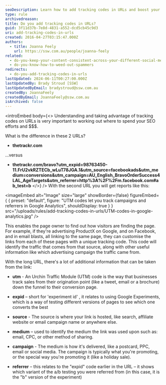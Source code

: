 ```yaml
---
seoDescription: Learn how to add tracking codes in URLs and boost your online marketing efforts with UTM codes!
type: rule
archivedreason:
title: Do you add tracking codes in URLs?
guid: 3f11d37b-7e8d-4831-a552-dcd5cb45c9d3
uri: add-tracking-codes-in-urls
created: 2016-04-27T03:15:47.000Z
authors:
  - title: Joanna Feely
    url: https://ssw.com.au/people/joanna-feely
related:
  - do-you-keep-your-content-consistent-across-your-different-social-media-platforms
  - do-you-know-how-to-weed-out-spammers
redirects:
  - do-you-add-tracking-codes-in-urls
lastUpdated: 2024-06-11T00:27:00.000Z
lastUpdatedBy: Brady Stroud [SSW]
lastUpdatedByEmail: bradystroud@ssw.com.au
createdBy: JoannaFeely
createdByEmail: JoannaFeely@ssw.com.au
isArchived: false
---
```


<introEmbed
  body={<>
Understanding and taking advantage of tracking codes on URLs is very important to working out where to spend your SEO efforts and $$$.

What is the difference in these 2 URLs?

* **thetrackr&#46;com**

...versus

* **thetrackr&#46;com/bravo?utm_expid=98763450-11.FrU2vkRZTECb_wLuT78JGA.1&utm_source=facebookads&utm_medium=conversions&utm_campaign=AU_English_BravoOrderSuccess4LAL_AgeTargets&utm_referrer=http%3A%2F%2Fm.facebook.com#ab_test=b**
  </>}
/>
With the second URL you will get reports like this:


<imageEmbed
  alt="Image"
  size="large"
  showBorder={false}
  figureEmbed={ {
    preset: "default",
    figure: "UTM codes let you track campaigns and referrers in Google Analytics",
    shouldDisplay: true
  } }
  src="/uploads/rules/add-tracking-codes-in-urls/UTM-codes-in-google-analytics.jpg"
/>

This enables the page owner to find out how visitors are finding the page. For example, if they're advertising ProductX on Google, and on Facebook, and in email blasts, all linking to the same page, they can customise the links from each of these pages with a unique tracking code. This code will identify the traffic that comes from that source, along with other useful information like which advertising campaign the traffic came from.

With the long URL, there's a lot of additional information that can be taken from the link:

* **utm** - An Urchin Traffic Module (UTM) code is the way that businesses track sales from their origination point (like a tweet, email or a brochure) down the funnel to their conversion page.

* **expid** – short for 'experiment id' , it relates to using Google Experiments, which is a way of testing different versions of pages to see which one converts the best

* **source** - The source is where your link is hosted, like search, affiliate website or email campaign name or anywhere else.

* **medium** – used to identify the medium the link was used upon such as: email, CPC, or other method of sharing.

* **campaign** - The medium is how it's delivered, like a postcard, PPC, email or social media. The campaign is typically what you're promoting, or the special way you're promoting it (like a holiday sale).

* **referrer** – this relates to the "expid" code earlier in the URL – it shows which variant of the a/b testing you were referred from (in this case, it is the "b" version of the experiment)

